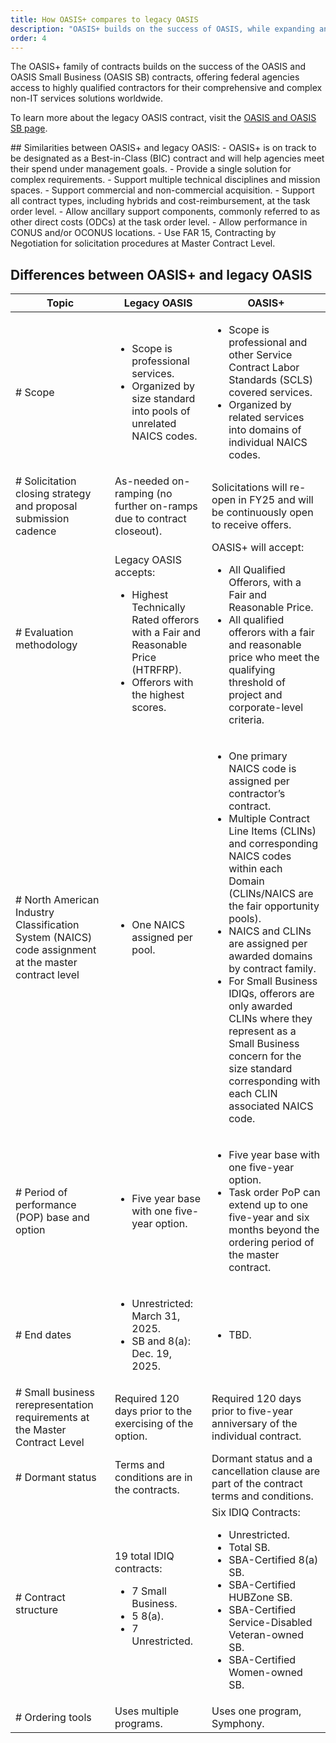 ```yaml
---
title: How OASIS+ compares to legacy OASIS 
description: "OASIS+ builds on the success of OASIS, while expanding and streamlining its features. Learn more about how OASIS+ compares to its predecessor."
order: 4
---
```


The OASIS+ family of contracts builds on the success of the OASIS and OASIS Small Business (OASIS SB) contracts, offering federal agencies access to highly qualified contractors for their comprehensive and complex non-IT services solutions worldwide.

To learn more about the legacy OASIS contract, visit the [OASIS and OASIS SB page](https://www.gsa.gov/buy-through-us/products-and-services/professional-services/buy-services/oasis-and-oasis-small-business?topnav=buy-through-us).

<GradientBox>
##  Similarities between OASIS+ and legacy OASIS: 
- OASIS+ is on track to be designated as a Best-in-Class (BIC) contract and will help agencies meet their spend under management goals.
- Provide a single solution for complex requirements.
- Support multiple technical disciplines and mission spaces.
- Support commercial and non-commercial acquisition.
- Support all contract types, including hybrids and cost-reimbursement, at the task order level.
- Allow ancillary support components, commonly referred to as other direct costs (ODCs) at the task order level.
- Allow performance in CONUS and/or OCONUS locations.
- Use FAR 15, Contracting by Negotiation for solicitation procedures at Master Contract Level.
</GradientBox>


## Differences between OASIS+ and legacy OASIS
| Topic | Legacy OASIS | OASIS+ 
| --------------------------| --------------------------| --------------------------|
| # Scope | <ul> <li> Scope is professional services. </li> <li> Organized by size standard into pools of unrelated NAICS codes.</li> </ul> | <ul> <li> Scope is professional and other Service Contract Labor Standards (SCLS) covered services. </li> <li> Organized by related services into domains of individual NAICS codes. </li> </ul> |
| # Solicitation closing strategy and proposal submission cadence | As-needed on-ramping (no further on-ramps due to contract closeout). | Solicitations will re-open in FY25 and will be continuously open to receive offers. |
| # Evaluation methodology | Legacy OASIS accepts: <ul> <li> Highest Technically Rated offerors with a Fair and Reasonable Price (HTRFRP).</li> <li> Offerors with the highest scores.</li> </ul> | OASIS+ will accept: <ul> <li> All Qualified Offerors, with a Fair and Reasonable Price. </li> <li> All qualified offerors with a fair and reasonable price who meet the qualifying threshold of project and corporate-level criteria. </li> </ul> |
| # North American Industry Classification System (NAICS) code assignment at the master contract level | <ul> <li> One NAICS assigned per pool. </li> </ul> | <ul> <li> One primary NAICS code is assigned per contractor’s contract. </li> <li> Multiple Contract Line Items (CLINs) and corresponding NAICS codes within each Domain (CLINs/NAICS are the fair opportunity pools). </li> <li> NAICS and CLINs are assigned per awarded domains by contract family. </li> <li> For Small Business IDIQs, offerors are only awarded CLINs where they represent as a Small Business concern for the size standard corresponding with each CLIN associated NAICS code. </li> </ul> |
| # Period of performance (POP) base and option | <ul> <li> Five year base with one five-year option. </li> </ul> | <ul> <li> Five year base with one five-year option. </li> <li> Task order PoP can extend up to one five-year and six months beyond the ordering period of the master contract. </li> </ul> |
| # End dates | <ul> <li> Unrestricted: March 31, 2025. </li> <li> SB and 8(a): Dec. 19, 2025. </li> </ul> | <ul> <li> TBD. </li> </ul> |
| # Small business rerepresentation requirements at the Master Contract Level | Required 120 days prior to the exercising of the option. | Required 120 days prior to five-year anniversary of the individual contract. |
| # Dormant status | Terms and conditions are in the contracts. |  Dormant status and a cancellation clause are part of the contract terms and conditions. |
| # Contract structure | 19 total IDIQ contracts: <ul> <li> 7 Small Business. </li> <li> 5 8(a). </li> <li> 7 Unrestricted. </li> </ul> | Six IDIQ Contracts: <ul> <li> Unrestricted. </li> <li> Total SB. </li> <li> SBA-Certified 8(a) SB. </li> <li> SBA-Certified HUBZone SB. </li><li> SBA-Certified Service-Disabled Veteran-owned SB. </li><li> SBA-Certified Women-owned SB. </li> </ul> |
| # Ordering tools | Uses multiple programs. | Uses one program,  Symphony. |








